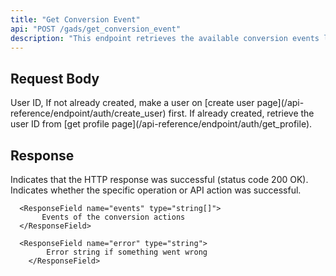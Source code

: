 ```yaml
---
title: "Get Conversion Event"
api: "POST /gads/get_conversion_event"
description: "This endpoint retrieves the available conversion events linked to a Google Ads account. Use it to fetch and display valid options when setting up a campaign with a conversion-based objective."
---
```


## Request Body

<ParamField body="userId" type="string" required>
	User ID, If not already created, make a user on [create user
	page](/api-reference/endpoint/auth/create_user) first. If already created,
	retrieve the user ID from [get profile
	page](/api-reference/endpoint/auth/get_profile).
</ParamField>


## Response

<ResponseField name="success" type="boolean">
	Indicates that the HTTP response was successful (status code 200 OK).
</ResponseField>


<ResponseField name="results" type="object">
  <Expandable title="Results Object">
        <ResponseField name="success" type="boolean">
			Indicates whether the specific operation or API action was successful.
        </ResponseField>

      <ResponseField name="events" type="string[]">
           Events of the conversion actions
      </ResponseField>

      <ResponseField name="error" type="string">
    		Error string if something went wrong
    	</ResponseField>
  </Expandable>
</ResponseField>